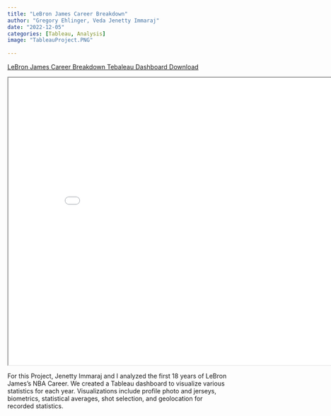 ```yaml
---
title: "LeBron James Career Breakdown"
author: "Gregory Ehlinger, Veda Jenetty Immaraj"
date: "2022-12-05"
categories: [Tableau, Analysis]
image: "TableauProject.PNG"
    
---
```



<a href="ADTA 5250 Final Project Gregory Ehlinger Jenetty Immaraj Final Copy 1.twbx" download="ADTA 5250 Final Project Gregory Ehlinger Jenetty Immaraj Final Copy 1.twbx" class="download-btn">LeBron James Career Breakdown Tebaleau Dashboard Download</a>

<iframe
  width="855"
  height="650"
  src="TableauProject.PNG">
</iframe>
 
For this Project, Jenetty Immaraj and I analyzed the first 18 years of LeBron James's NBA Career. We created a Tableau dashboard to visualize various statistics for each year. Visualizations include profile photo and jerseys, biometrics, statistical averages, shot selection, and geolocation for recorded statistics. 
